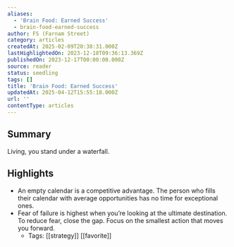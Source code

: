 ```yaml
---
aliases:
  - 'Brain Food: Earned Success'
  - brain-food-earned-success
author: FS (Farnam Street)
category: articles
createdAt: 2025-02-09T20:38:31.000Z
lastHighlightedOn: 2023-12-18T09:36:13.369Z
publishedOn: 2023-12-17T00:00:00.000Z
source: reader
status: seedling
tags: []
title: 'Brain Food: Earned Success'
updatedAt: 2025-04-12T15:55:18.000Z
url: ''
contentType: articles
---
```

## Summary

Living, you stand under a waterfall.

## Highlights

- An empty calendar is a competitive advantage. The person who fills their calendar with average opportunities has no time for exceptional ones.
- Fear of failure is highest when you’re looking at the ultimate destination. To reduce fear, close the gap. Focus on the smallest action that moves you forward.
    - Tags: [[strategy]] [[favorite]]
